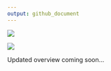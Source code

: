 ```yaml
---
output: github_document
---
```


<!-- README.md is generated from README.Rmd. Please edit that file -->

![](https://img.shields.io/badge/Status-Developing-orange.svg)

[![](https://img.shields.io/badge/Latest--Release-v0.2.1-green.svg)](https://github.com/jrgant/quickdag/releases/tag/v0.2.1)

Updated overview coming soon...
